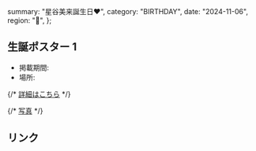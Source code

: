  summary: "星谷美来誕生日❤️",
  category: "BIRTHDAY",
  date: "2024-11-06",
  region: "🎂",
};

## 生誕ポスター 1

- 掲載期間:
- 場所:

{/* [詳細はこちら]() */}

{/* [写真]() */}

## リンク
